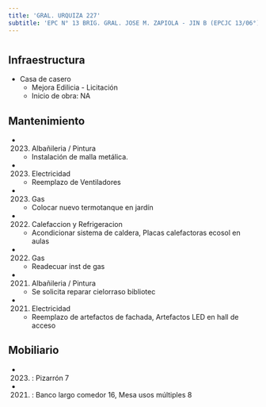 ```yaml
---
title: 'GRAL. URQUIZA 227'
subtitle: 'EPC N° 13 BRIG. GRAL. JOSE M. ZAPIOLA - JIN B (EPCJC 13/06°) MAESTRO F. REYES - EPA N° 13 BRIG.GRAL. JOSE MATIAS ZAPIOLA'
---
```


#
## Infraestructura

* Casa de casero 
    + Mejora Edilicia - Licitación 
    + Inicio de obra: NA 






## Mantenimiento

*  (2023) Albañileria / Pintura 
    + Instalación de malla metálica.

*  (2023) Electricidad 
    + Reemplazo de Ventiladores

*  (2023) Gas 
    + Colocar nuevo termotanque en jardín

*  (2022) Calefaccion y Refrigeracion 
    + Acondicionar sistema de caldera, Placas calefactoras ecosol en aulas

*  (2022) Gas 
    + Readecuar inst de gas

*  (2021) Albañileria / Pintura 
    + Se solicita reparar cielorraso bibliotec

*  (2021) Electricidad 
    + Reemplazo de artefactos de fachada, Artefactos LED en hall de acceso





## Mobiliario

*  (2023) : Pizarrón 7 

*  (2021) : Banco largo comedor 16, Mesa usos múltiples 8 



